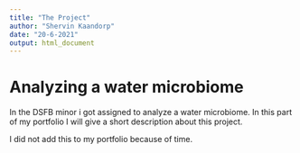```yaml
---
title: "The Project"
author: "Shervin Kaandorp"
date: "20-6-2021"
output: html_document
---
```


# Analyzing a water microbiome

In the DSFB minor i got assigned to analyze a water microbiome. In this part of my portfolio I will give a short description about this project.

I did not add this to my portfolio because of time.